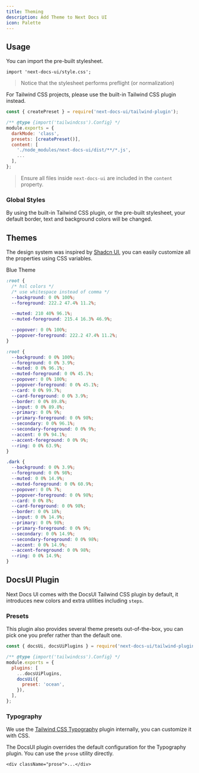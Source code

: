 ```yaml
---
title: Theming
description: Add Theme to Next Docs UI
icon: Palette
---
```



## Usage

You can import the pre-built stylesheet.

```tsx
import 'next-docs-ui/style.css';
```

> Notice that the stylesheet performs preflight (or normalization)

For Tailwind CSS projects, please use the built-in Tailwind CSS plugin instead.

```js title="tailwind.config.js"
const { createPreset } = require('next-docs-ui/tailwind-plugin');

/** @type {import('tailwindcss').Config} */
module.exports = {
  darkMode: 'class',
  presets: [createPreset()],
  content: [
    './node_modules/next-docs-ui/dist/**/*.js',
    ...
  ],
};
```

> Ensure all files inside `next-docs-ui` are included in the `content` property.

### Global Styles

By using the built-in Tailwind CSS plugin, or the pre-built stylesheet, your default border, text and background
colors will be changed.

## Themes

The design system was inspired by [Shadcn UI](https://ui.shadcn.com), you can easily customize all the properties using CSS variables.

<div className="mb-4 flex flex-row flex-wrap gap-2">
  <ThemeSwitch style={blueTheme}>Blue Theme</ThemeSwitch>
</div>

```css title="global.css"
:root {
  /* hsl colors */
  /* use whitespace instead of comma */
  --background: 0 0% 100%;
  --foreground: 222.2 47.4% 11.2%;

  --muted: 210 40% 96.1%;
  --muted-foreground: 215.4 16.3% 46.9%;

  --popover: 0 0% 100%;
  --popover-foreground: 222.2 47.4% 11.2%;
}
```

<Accordions>
<Accordion title="Default Styles">

```css
:root {
  --background: 0 0% 100%;
  --foreground: 0 0% 3.9%;
  --muted: 0 0% 96.1%;
  --muted-foreground: 0 0% 45.1%;
  --popover: 0 0% 100%;
  --popover-foreground: 0 0% 45.1%;
  --card: 0 0% 99.7%;
  --card-foreground: 0 0% 3.9%;
  --border: 0 0% 89.8%;
  --input: 0 0% 89.8%;
  --primary: 0 0% 9%;
  --primary-foreground: 0 0% 98%;
  --secondary: 0 0% 96.1%;
  --secondary-foreground: 0 0% 9%;
  --accent: 0 0% 94.1%;
  --accent-foreground: 0 0% 9%;
  --ring: 0 0% 63.9%;
}

.dark {
  --background: 0 0% 3.9%;
  --foreground: 0 0% 98%;
  --muted: 0 0% 14.9%;
  --muted-foreground: 0 0% 60.9%;
  --popover: 0 0% 7%;
  --popover-foreground: 0 0% 98%;
  --card: 0 0% 8%;
  --card-foreground: 0 0% 98%;
  --border: 0 0% 18%;
  --input: 0 0% 14.9%;
  --primary: 0 0% 98%;
  --primary-foreground: 0 0% 9%;
  --secondary: 0 0% 14.9%;
  --secondary-foreground: 0 0% 98%;
  --accent: 0 0% 14.9%;
  --accent-foreground: 0 0% 98%;
  --ring: 0 0% 14.9%;
}
```

</Accordion>
</Accordions>

## DocsUI Plugin

Next Docs UI comes with the DocsUI Tailwind CSS plugin by default, it introduces new colors and extra utilities including `steps`.

### Presets

This plugin also provides several theme presets out-of-the-box, you can pick one you prefer rather than the default one.

```js {8}
const { docsUi, docsUiPlugins } = require('next-docs-ui/tailwind-plugin');

/** @type {import('tailwindcss').Config} */
module.exports = {
  plugins: [
    ...docsUiPlugins,
    docsUi({
      preset: 'ocean',
    }),
  ],
};
```

### Typography

We use the [Tailwind CSS Typography](https://tailwindcss.com/docs/typography-plugin) plugin internally, you can customize it with CSS.

The DocsUI plugin overrides the default configuration for the Typography plugin. You can use the `prose` utility directly.

```tsx
<div className="prose">...</div>
```
